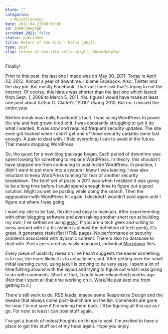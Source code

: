 ```yaml
---
blurb: ""
categories:
  - Miscellaneous
date: 2012-04-23T00:00:00
id: 20eMc3WepfgR
scrubbed_2021: false
status: published
title: Return of the Site - Hello jekyll
type: post
slug: return-of-the-site-hello-jekyll--20emc3wepfgr
---
```


Finally!

Prior to this post, the last one I made was on May 30, 2011. Today is April 23, 2012. Almost a year of downtime. I blame Facebook. Also, Twitter and the day job. But mostly Facebook. That vast time sink that's trying to eat the internet. Of course, this hiatus was shorter than the last one which lasted from Sept. 1, 2009 to March 5, 2011. You figure I would have made at least one post about Arthur C. Clarke's "2010" *during* 2010. But no. I missed the entire year.

Neither break was really Facebook's fault. I was using WordPress to power the site and had grown tired of it. I was constantly struggling to get it do what I wanted. It was slow and required frequent security updates. The site even got hacked when I didn't get one of those security updates done fast enough. A pain to deal with. I'll do everything I can to avoid in the future. That means dropping WordPress.

So, the quest for a new blog package began. Each period of downtime was spent looking for something to replace WordPress. In theory, this shouldn't have stopped me from continuing to post inside WordPress. In practice, I didn't want to put more into a system I knew I was leaving. I was also reluctant to keep WordPress running for fear of another security breakdown. The brief set of posts in 2011 was when I realized it was going to be a long time before I could spend enough time to figure out a good solution. Might as well be posting while doing the search. Then the aggravation with WordPress hit again. I decided I wouldn't post again until I figure out where I was going.

I want my site to be fast, flexible and easy to maintain. After experimenting with other blogging software and even taking another short run at building my own, I've settled on using [jekyll][1]. If you are a tech geek and willing to mess around with it a bit (which is almost the definition of tech geek), it's great. It generates static/flat HTML pages. No performance or security problems associated with dynamic content. There's also no database to deal with. Posts are stored as easily managed, individual [Markdown][2] files.

Every piece of usability research I've heard suggests the easier something is to use, the more likely it is to actually be used. After getting over the small initial learning curve, using jekyll is proving to be very easy. I spent a lot of time futzing around with the layout and trying to figure out what I was going to do with comments. Short of that, I could have relaunched months ago. (Not that I spent all that time working on it. Work/life just kept me from getting to it.)

There's still work to do. RSS feeds, maybe some Responsive Design and the tweaks that always come post-launch are on the list. Comments are gone for now. I'm not sure if I'm brining them back. I'll be figuring all this out as I go. For now, at least I can post stuff again. 

I've got a bunch of notes/thoughts on things to post. I'm excited to have a place to get this stuff out of my head again. Hope you enjoy. 

[1]: https://github.com/mojombo/jekyll/blob/master/README.textile

[2]: http://daringfireball.net/projects/markdown/